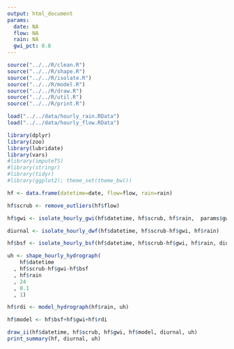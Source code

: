 ```yaml
---
output: html_document
params:
  date: NA
  flow: NA
  rain: NA
  gwi_pct: 0.8
---
```

\pagenumbering{gobble}
```r
source("../../R/clean.R")
source("../../R/shape.R")
source("../../R/isolate.R")
source("../../R/model.R")
source("../../R/draw.R")
source("../../R/util.R")
source("../../R/print.R")

load("../../data/hourly_rain.RData")
load("../../data/hourly_flow.RData")

library(dplyr)
library(zoo)
library(lubridate)
library(vars)
#library(imputeTS)
#library(stringr)
#library(tidyr)
#library(ggplot2); theme_set(theme_bw())

hf <- data.frame(datetime=date, flow=flow, rain=rain)
```

```r
hf$scrub <- remove_outliers(hf$flow)

hf$gwi <- isolate_hourly_gwi(hf$datetime, hf$scrub, hf$rain,  params$gwi_pct)

diurnal <- isolate_hourly_dwf(hf$datetime, hf$scrub-hf$gwi, hf$rain)

hf$bsf <- isolate_hourly_bsf(hf$datetime, hf$scrub-hf$gwi, hf$rain, diurnal)

uh <- shape_hourly_hydrograph(
    hf$datetime
  , hf$scrub-hf$gwi-hf$bsf
  , hf$rain
  , 24
  , 0.1
  , 1)

hf$rdi <- model_hydrograph(hf$rain, uh)

hf$model <- hf$bsf+hf$gwi+hf$rdi

draw_ii(hf$datetime, hf$scrub, hf$gwi, hf$model, diurnal, uh)
print_summary(hf, diurnal, uh)
```
